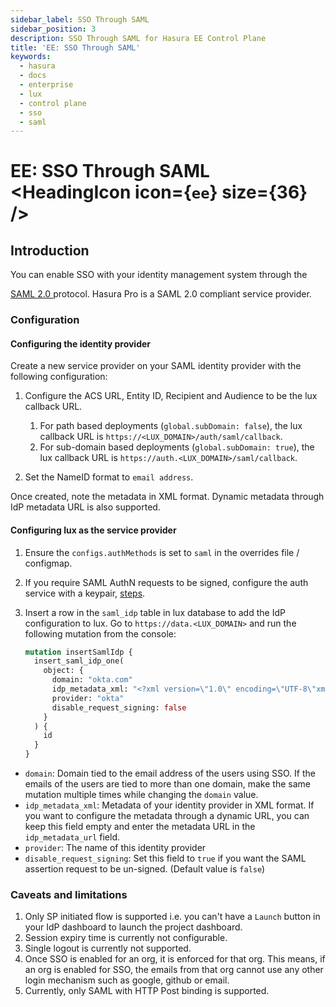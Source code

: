 ```yaml
---
sidebar_label: SSO Through SAML
sidebar_position: 3
description: SSO Through SAML for Hasura EE Control Plane
title: 'EE: SSO Through SAML'
keywords:
  - hasura
  - docs
  - enterprise
  - lux
  - control plane
  - sso
  - saml
---
```



# EE: SSO Through SAML <HeadingIcon icon={`ee`} size={36} />

## Introduction

You can enable SSO with your identity management system through the

<a href='http://docs.oasis-open.org/security/saml/Post2.0/sstc-saml-tech-overview-2.0.html' target='__blank'>
  SAML 2.0
</a>
protocol. Hasura Pro is a SAML 2.0 compliant service provider.

<Thumbnail src='/img/enterprise/SSO_Login_demo.gif' alt='SSO Login Demo' />

### Configuration

#### Configuring the identity provider

Create a new service provider on your SAML identity provider with the following configuration:

1. Configure the ACS URL, Entity ID, Recipient and Audience to be the lux callback URL.

   1. For path based deployments (`global.subDomain: false`), the lux callback URL is
      `https://<LUX_DOMAIN>/auth/saml/callback`.
   2. For sub-domain based deployments (`global.subDomain: true`), the lux callback URL is
      `https://auth.<LUX_DOMAIN>/saml/callback`.

2. Set the NameID format to `email address`.

Once created, note the metadata in XML format. Dynamic metadata through IdP metadata URL is also supported.

#### Configuring lux as the service provider

1. Ensure the `configs.authMethods` is set to `saml` in the overrides file / configmap.

2. If you require SAML AuthN requests to be signed, configure the auth service with a keypair,
   [steps](/enterprise/control-plane/helm-configs.mdx#saml-request-signing-certs-configuration).

3. Insert a row in the `saml_idp` table in lux database to add the IdP configuration to lux. Go to
   `https://data.<LUX_DOMAIN>` and run the following mutation from the console:

   ```graphql
   mutation insertSamlIdp {
     insert_saml_idp_one(
       object: {
         domain: "okta.com"
         idp_metadata_xml: "<?xml version=\"1.0\" encoding=\"UTF-8\"xml>\n<md:EntityDescr...."
         provider: "okta"
         disable_request_signing: false
       }
     ) {
       id
     }
   }
   ```

- `domain`: Domain tied to the email address of the users using SSO. If the emails of the users are tied to more than
  one domain, make the same mutation multiple times while changing the `domain` value.
- `idp_metadata_xml`: Metadata of your identity provider in XML format. If you want to configure the metadata through a
  dynamic URL, you can keep this field empty and enter the metadata URL in the `idp_metadata_url` field.
- `provider`: The name of this identity provider
- `disable_request_signing`: Set this field to `true` if you want the SAML assertion request to be un-signed. (Default
  value is `false`)

### Caveats and limitations

1. Only SP initiated flow is supported i.e. you can't have a `Launch` button in your IdP dashboard to launch the project
   dashboard.
2. Session expiry time is currently not configurable.
3. Single logout is currently not supported.
4. Once SSO is enabled for an org, it is enforced for that org. This means, if an org is enabled for SSO, the emails
   from that org cannot use any other login mechanism such as google, github or email.
5. Currently, only SAML with HTTP Post binding is supported.
